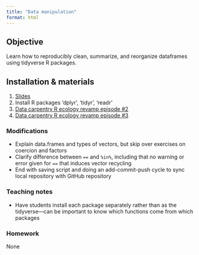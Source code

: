 ```yaml
---
title: "Data manipulation"
format: html
---
```


## Objective

Learn how to reproducibly clean, summarize, and reorganize dataframes using tidyverse R packages.

## Installation & materials

1.  [Slides](https://docs.google.com/presentation/d/1YoVpsCq6MWv6TYiBil79b4X_qGRUiviYmjZPBEz7WqE/edit#slide=id.p)
2.  Install R packages 'dplyr', 'tidyr', 'readr'
3.  [Data carpentry R ecology revamp episode #2](https://www.michaelc-m.com/Rewrite-R-ecology-lesson/02-how-r-thinks-about-data)
4.  [Data carpentry R ecology revamp episode #3](https://www.michaelc-m.com/Rewrite-R-ecology-lesson/03-working-with-data)

### Modifications

-   Explain data.frames and types of vectors, but skip over exercises on coercion and factors
-   Clarify difference between `==` and `%in%`, including that no warning or error given for `==` that induces vector recycling
-   End with saving script and doing an add-commit-push cycle to sync local repository with GitHub repository

### Teaching notes

-   Have students install each package separately rather than as the tidyverse---can be important to know which functions come from which packages

### Homework

None
